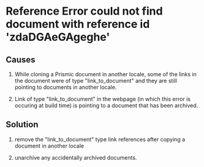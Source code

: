 # Reference Error could not find document with reference id 'zdaDGAeGAgeghe'

## Causes

1. While cloning a Prismic document in another locale, some of the links in the document were of type "link_to_document" and they are still pointing to documents in another locale.

2. Link of type "link_to_document" in the webpage (in which this error is occuring at build time) is pointing to a document that has been archived.

## Solution

1. remove the "link_to_document" type link references after copying a document in another locale

2. unarchive any accidentally archived documents.

